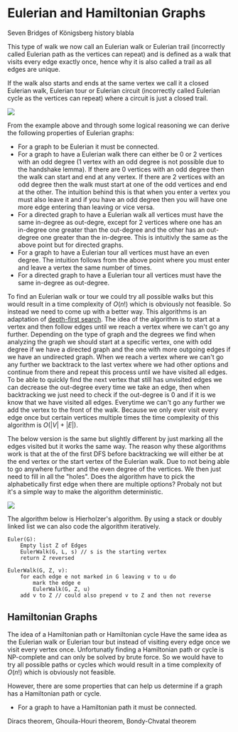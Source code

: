 
# Eulerian and Hamiltonian Graphs

<Callout type="todo">
    Seven Bridges of Königsberg history blabla
</Callout>

This type of walk we now call an Eulerian walk or Eulerian trail (incorrectly called Eulerian path as the vertices can repeat) and is defined as a 
walk that visits every edge exactly once, hence why it is also called a trail as all edges are unique.

If the walk also starts and ends at the same vertex we call it a closed Eulerian walk, Eulerian tour or Eulerian circuit (incorrectly called Eulerian cycle as the vertices can repeat) 
where a circuit is just a closed trail.

<Image 
    src="/cs/graphsEulerian.png"
    caption="Two Eulerian graphs. Note that the arrows indicate the direction of the walk and not the direction of the edges."
/>

From the example above and through some logical reasoning we can derive the following properties of Eulerian graphs:
- For a graph to be Eulerian it must be connected.
- For a graph to have a Eulerian walk there can either be 0 or 2 vertices with an odd degree (1 vertex with an odd degree is not possible due to 
the handshake lemma). If there are 0 vertices with an odd degree then the walk can start and end at any vertex. If there are 2 vertices with an odd degree 
then the walk must start at one of the odd vertices and end at the other. The intuition behind this is that when you enter a vertex you must also leave it 
and if you have an odd degree then you will have one more edge entering than leaving or vice versa.
- For a directed graph to have a Eulerian walk all vertices must have the same in-degree as out-degre, except for 2 vertices where one has an in-degree 
one greater than the out-degree and the other has an out-degree one greater than the in-degree. This is intuitivly the same as the above point but for 
directed graphs.
- For a graph to have a Eulerian tour all vertices must have an even degree. The intuition follows from the above point where you must enter and leave 
a vertex the same number of times.
- For a directed graph to have a Eulerian tour all vertices must have the same in-degree as out-degree.

To find an Eulerian walk or tour we could try all possible walks but this would result in a time complexity of $O(n!)$ which is obviously not feasible. 
So instead we need to come up with a better way. This algorithms is an adaptation of [depth-first search](/digitalGarden/cs/algorithmsDataStructures/graphsNetworks/depthFirstSearch). 
The idea of the algorithm is to start at a vertex and then follow edges until we reach a vertex where we can't go any further. 
Depending on the type of graph and the degrees we find when analyzing the graph we should start at a specific vertex, one with odd degree if we have a 
directed graph and the one with more outgoing edges if we have an undirected graph. 
When we reach a vertex where we can't go any further we backtrack to the last vertex where we had other options and continue from there and repeat 
this process until we have visited all edges. To be able to quickly find the next vertex that still has unvisited edges we can decrease the out-degree 
every time we take an edge, then when backtracking we just need to check if the out-degree is 0 and if it is we know that we have visited all edges.
Everytime we can't go any further we add the vertex to the front of the walk. Because we only ever visit every edge once but certain vertices multiple
times the time complexity of this algorithm is $O(|V| + |E|)$.

The below version is the same but slightly different by just marking all the edges visited but it works the same way. The reason why these algorithms 
work is that at the of the first DFS before backtracking we will either be at the end vertex or the start vertex of the Eulerian walk. Due to not being able 
to go anywhere further and the even degree of the vertices. We then just need to fill in all the "holes".
Does the algorithm have to pick the alphabetically first edge when there are multiple options? Probaly not but it's a simple way to make the algorithm 
deterministic.

<Image 
    src="/cs/graphsHierholzer.png"
    caption="The recursion tree of the Hierholzer's algorithm. The pink path is not the same as the recursion tree but is also a valid Eulerian walk."
/>

The algorithm below is Hierholzer's algorithm. By using a stack or doubly linked list we can also code the algorithm iteratively.

```pseudocode
Euler(G):
    Empty list Z of Edges
    EulerWalk(G, L, s) // s is the starting vertex
    return Z reversed

EulerWalk(G, Z, v):
    for each edge e not marked in G leaving v to u do
        mark the edge e
        EulerWalk(G, Z, u)
    add v to Z // could also prepend v to Z and then not reverse
```

## Hamiltonian Graphs

The idea of a Hamiltonian path or Hamiltonian cycle Have the same idea as the Eulerian walk or Eulerian tour but instead of visiting every edge once 
we visit every vertex once. Unfortunatly finding a Hamiltonian path or cycle is NP-complete and can only be solved by brute force. 
So we would have to try all possible paths or cycles which would result in a time complexity of $O(n!)$ which is obviously not feasible. 

However, there are some properties that can help us determine if a graph has a Hamiltonian path or cycle. 

- For a graph to have a Hamiltonian path it must be connected.

Diracs theorem, Ghouila-Houri theorem, Bondy-Chvatal theorem